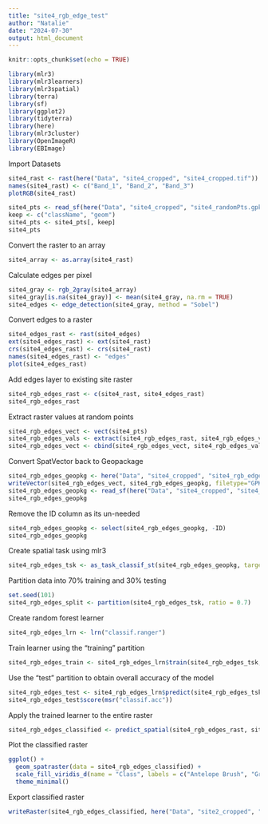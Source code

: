 ```yaml
---
title: "site4_rgb_edge_test"
author: "Natalie"
date: "2024-07-30"
output: html_document
---
```


```r
knitr::opts_chunk$set(echo = TRUE)
```

```r
library(mlr3)
library(mlr3learners)
library(mlr3spatial)
library(terra)
library(sf)
library(ggplot2)
library(tidyterra)
library(here)
library(mlr3cluster)
library(OpenImageR)
library(EBImage)
```

Import Datasets
```r
site4_rast <- rast(here("Data", "site4_cropped", "site4_cropped.tif"))
names(site4_rast) <- c("Band_1", "Band_2", "Band_3")
plotRGB(site4_rast)

site4_pts <- read_sf(here("Data", "site4_cropped", "site4_randomPts.gpkg"), stringsAsFactors = T)
keep <- c("className", "geom")
site4_pts <- site4_pts[, keep]
site4_pts
```
Convert the raster to an array
```r
site4_array <- as.array(site4_rast)
```

Calculate edges per pixel
```r
site4_gray <- rgb_2gray(site4_array)
site4_gray[is.na(site4_gray)] <- mean(site4_gray, na.rm = TRUE)
site4_edges <- edge_detection(site4_gray, method = "Sobel")
```

Convert edges to a raster
```r
site4_edges_rast <- rast(site4_edges)
ext(site4_edges_rast) <- ext(site4_rast)
crs(site4_edges_rast) <- crs(site4_rast)
names(site4_edges_rast) <- "edges"
plot(site4_edges_rast)
```
Add edges layer to existing site raster
```r
site4_rgb_edges_rast <- c(site4_rast, site4_edges_rast)
site4_rgb_edges_rast
```
Extract raster values at random points
```r
site4_rgb_edges_vect <- vect(site4_pts)
site4_rgb_edges_vals <- extract(site4_rgb_edges_rast, site4_rgb_edges_vect)
site4_rgb_edges_vect <- cbind(site4_rgb_edges_vect, site4_rgb_edges_vals)
```

Convert SpatVector back to Geopackage
```r
site4_rgb_edges_geopkg <- here("Data", "site4_cropped", "site4_rgb_edges_geopkg.gpkg")
writeVector(site4_rgb_edges_vect, site4_rgb_edges_geopkg, filetype="GPKG")
site4_rgb_edges_geopkg <- read_sf(here("Data", "site4_cropped", "site4_rgb_edges_geopkg.gpkg"), stringsAsFactors = T)
site4_rgb_edges_geopkg
```
Remove the ID column as its un-needed
```r
site4_rgb_edges_geopkg <- select(site4_rgb_edges_geopkg, -ID)
site4_rgb_edges_geopkg
```
Create spatial task using mlr3
```r
site4_rgb_edges_tsk <- as_task_classif_st(site4_rgb_edges_geopkg, target = "className")
```

Partition data into 70% training and 30% testing
```r
set.seed(101)
site4_rgb_edges_split <- partition(site4_rgb_edges_tsk, ratio = 0.7)
```

Create random forest learner
```r
site4_rgb_edges_lrn <- lrn("classif.ranger")
```

Train learner using the "training" partition
```r
site4_rgb_edges_train <- site4_rgb_edges_lrn$train(site4_rgb_edges_tsk, site4_rgb_edges_split$train)
```

Use the "test" partition to obtain overall accuracy of the model
```r
site4_rgb_edges_test <- site4_rgb_edges_lrn$predict(site4_rgb_edges_tsk, site4_rgb_edges_split$test)
site4_rgb_edges_test$score(msr("classif.acc"))
```

Apply the trained learner to the entire raster
```r
site4_rgb_edges_classified <- predict_spatial(site4_rgb_edges_rast, site4_rgb_edges_lrn)
```

Plot the classified raster
```r
ggplot() +
  geom_spatraster(data = site4_rgb_edges_classified) +
  scale_fill_viridis_d(name = "Class", labels = c("Antelope Brush", "Ground", "Vegetation")) +
  theme_minimal()
```
Export classified raster
```r
writeRaster(site4_rgb_edges_classified, here("Data", "site2_cropped", "site2_cropped_classified.tif"), filetype = "GTiff")
```

